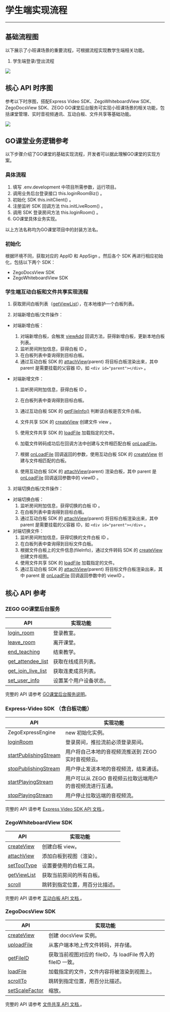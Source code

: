 # 学生端实现流程
---

## 基础流程图
以下展示了小班课场景的重要流程，可根据流程实现教学生端相关功能。

1. 学生端登录/登出流程

<Frame width="512" height="auto" caption=""><img src="https://storage.zego.im/sdk-doc/Pics/Common/GoClass/studentLogin.png" /></Frame>

## 核心 API 时序图
参考以下时序图，搭配Express Video SDK、ZegoWhiteboardView SDK、ZegoDocsView SDK、ZEGO GO课堂后台服务可实现小班课场景的相关功能，包括课堂管理、实时音视频通讯、互动白板、文件共享等基础功能。

<Frame width="512" height="auto" caption=""><img src="https://storage.zego.im/sdk-doc/Pics/GoClass/UMLs/SmallClass_Web_zh.png" /></Frame>

## GO课堂业务逻辑参考
以下步骤介绍了GO课堂的基础实现流程，开发者可以据此理解GO课堂的实现方案。

### 具体流程
1. 填写 .env.development 中项目所需参数，运行项目。
2. 调用业务后台登录接口 this.loginRoomBiz() 。
3. 初始化 SDK this.initClient() 。
4. 注册监听 SDK 回调方法 this.initLiveRoom() 。
5. 调用 SDK 登录房间方法 this.loginRoom() 。
6. GO课堂具体业务实现。


<Note title="Note">

 
以上方法名称均为GO课堂项目中的封装方法名。
</Note>


### 初始化

根据环境不同，获取对应的 AppID 和 AppSign 。然后各个 SDK 再进行相应初始化，包括以下两个 SDK：

- ZegoDocsView SDK
- ZegoWhiteboardView SDK

### 学生端互动白板和文件共享实现流程

1. 获取房间白板列表（[getViewList](https://doc-zh.zego.im/article/api?doc=WhiteBoardView_API~javascript_electron~class~ZegoWhiteboard#get-view-list)），在本地维护一个白板列表。

2. 对端新增白板/文件操作：

- 对端新增白板：

  1. 对端新增白板，会触发 [viewAdd](https://doc-zh.zego.im/article/api?doc=WhiteBoardView_API~javascript_electron~interface~ZegoEvent#view-add) 回调方法，获得新增白板，更新本地白板列表。
  2. 监听房间附加信息，获得白板 ID 。
  3. 在白板列表中查询得到目标白板。
  4. 通过互动白板 SDK 的 [attachView](https://doc-zh.zego.im/article/api?doc=WhiteBoardView_API~javascript_electron~class~ZegoWhiteboard#attach-view)(parent) 将目标白板渲染出来，其中 parent 是需要挂载的父容器 ID，如 `<div id="parent"></div>` 。

- 对端新增文件：

   1. 监听房间附加信息，获得白板 ID 。

   2. 在白板列表中查询得到目标白板。

   3. 通过互动白板 SDK 的 [getFileInfo()](https://doc-zh.zego.im/article/api?doc=WhiteBoardView_API~javascript_electron~interface~ZegoWhiteboardView) 判断该白板是否文件白板。

   4. 文件共享 SDK 的 [createView](https://doc-zh.zego.im/article/api?doc=WhiteBoardView_API~javascript_electron~class~ZegoWhiteboard#create-view) 创建文件 view 。

   5. 使用文件共享 SDK 的 [loadFile](https://doc-zh.zego.im/article/api?doc=docsview_API~javascript_electron~interface~ZegoDocsView#load-file) 加载指定的文件。

   6. 加载文件转码成功后在回调方法中创建与文件相匹配白板 [onLoadFile](/zh/api?doc=DocsView_API~javascript_electron~interface~ZegoEvent#on-load-file)。

   7. 根据 [onLoadFile](https://doc-zh.zego.im/article/api?doc=DocsView_API~javascript_electron~interface~ZegoEvent#on-load-file) 回调返回的参数，使用互动白板 SDK 的 [createView](https://doc-zh.zego.im/article/api?doc=WhiteBoardView_API~javascript_electron~class~ZegoWhiteboard#create-view) 创建与文件相匹配的白板。

   8. 使用互动白板 SDK 的 [attachView](https://doc-zh.zego.im/article/api?doc=WhiteBoardView_API~javascript_electron~class~ZegoWhiteboard#attach-view)(parent) 渲染白板，其中 parent 是 [onLoadFile](https://doc-zh.zego.im/article/api?doc=DocsView_API~javascript_electron~interface~ZegoEvent#on-load-file) 回调返回参数中的 viewID 。      

3. 对端切换白板/文件操作：

- 对端切换白板：
  1. 监听房间附加信息，获得切换的白板 ID 。
  2. 在白板列表中查询得到目标白板。
  3. 通过互动白板 SDK 的 [attachView](https://doc-zh.zego.im/article/api?doc=WhiteBoardView_API~javascript_electron~class~ZegoWhiteboard#attach-view)(parent) 将目标白板渲染出来，其中 parent 是需要挂载的父容器 ID，如 `<div id="parent"></div>` 。
- 对端切换文件：
  1. 监听房间附加信息，获得切换的文件白板 ID 。
  2. 在白板列表中查询得到目标文件白板。
  3. 根据文件白板上的文件信息(fileInfo)，通过文件转码 SDK 的 [createView](https://doc-zh.zego.im/article/api?doc=WhiteBoardView_API~javascript_electron~class~ZegoWhiteboard#create-view) 创建文件视图。
  4. 使用文件共享 SDK 的 [loadFile](https://doc-zh.zego.im/article/api?doc=DocsView_API~javascript_electron~interface~ZegoDocsView#load-file) 加载指定的文件。
  5. 通过互动白板 SDK 的 [attachView](https://doc-zh.zego.im/article/api?doc=WhiteBoardView_API~javascript_electron~class~ZegoWhiteboard#attach-view)(parent) 将目标文件白板渲染出来，其中 parent 是 [onLoadFile](https://doc-zh.zego.im/article/api?doc=DocsView_API~javascript_electron~interface~ZegoEvent#on-load-file) 回调返回参数中的 viewID 。



## 核心 API 参考

### ZEGO GO课堂后台服务
 
|API|实现功能|
|-|-|
|[login_room ](https://doc-zh.zego.im/article/5904)| 登录教室。|
|[leave_room ](https://doc-zh.zego.im/article/5910)|离开课堂。|
|[end_teaching ](https://doc-zh.zego.im/article/5911)|结束教学。|
|[get_attendee_list ](https://doc-zh.zego.im/article/5905)|获取在线成员列表。|
|[get_join_live_list ](https://doc-zh.zego.im/article/5906)|获取连麦成员列表。|
|[set_user_info ](https://doc-zh.zego.im/article/5908)|设置某个用户设备状态。|

<Note title="Note">

 
完整的 API 请参考 [GO课堂后台服务说明](https://doc-zh.zego.im/article/5370)。
</Note>

### Express-Video SDK （含白板功能）

|API|实现功能|
|-|-|
| ZegoExpressEngine |new 初始化实例。|
|[loginRoom ](https://doc-zh.zego.im/article/api?doc=Express_Video_SDK_API~javascript_electron~class~ZegoExpressEngine#login-room)|登录房间，推拉流前必须登录房间。|
|[startPublishingStream ](https://doc-zh.zego.im/article/api?doc=Express_Video_SDK_API~javascript_electron~class~ZegoExpressEngine#start-publishing-stream)|用户将自己本地的音视频流推送到 ZEGO 实时音视频云。|
|[stopPublishingStream ](https://doc-zh.zego.im/article/api?doc=Express_Video_SDK_API~javascript_electron~class~ZegoExpressEngine#stop-publishing-stream)|用户停止发送本地的音视频流，结束通话。|
|[startPlayingStream ](https://doc-zh.zego.im/article/api?doc=Express_Video_SDK_API~javascript_electron~class~ZegoExpressEngine#start-playing-stream)|用户可以从 ZEGO 音视频云拉取远端用户的音视频流进行互通。|
|[stopPlayingStream ](https://doc-zh.zego.im/article/api?doc=Express_Video_SDK_API~javascript_electron~class~ZegoExpressEngine#stop-playing-stream)|用户停止拉取远端的音视频流。|

<Note title="Note">

 
完整的 API 请参考 [Express Video SDK API 文档 ](https://doc-zh.zego.im/article/api?doc=express-video-sdk_API~javascript_electron~class)。
</Note>


### ZegoWhiteboardView SDK

|API|实现功能|
|-|-|
|[createView](https://doc-zh.zego.im/article/api?doc=WhiteBoardView_API~javascript_electron~class~ZegoWhiteboard#create-view)|创建白板 view。|
|[attachView](https://doc-zh.zego.im/article/api?doc=WhiteBoardView_API~javascript_electron~class~ZegoWhiteboard#attach-view)|添加白板到视图（渲染）。|
|[setToolType](https://doc-zh.zego.im/article/api?doc=WhiteBoardView_API~javascript_electron~interface~ZegoWhiteboardView#set-tool-type)|设置要使用的白板工具。|
|[getViewList](https://doc-zh.zego.im/article/api?doc=WhiteBoardView_API~javascript_electron~class~ZegoWhiteboard#get-view-list)|获取当前房间的所有白板。|
|[scroll](https://doc-zh.zego.im/article/api?doc=WhiteBoardView_API~javascript_electron~interface~ZegoWhiteboardView#scroll)|跳转到指定位置，用百分比描述。|

<Note title="Note">

 
完整的 API 请参考 [互动白板 API 文档 ](/zh/api?doc=WhiteBoardView_API~javascript_electron~class)。
</Note>

### ZegoDocsView SDK

|API|实现功能|
|-|-|
|[createView](https://doc-zh.zego.im/article/api?doc=DocsView_API~javascript_electron~class~ZegoExpressDocs#create-view)| 创建 docsView 实例。|
|[uploadFile](https://doc-zh.zego.im/article/api?doc=DocsView_API~javascript_electron~class~ZegoExpressDocs#upload-file)| 从客户端本地上传文件转码，并存储。|
|[getFileID](https://doc-zh.zego.im/article/api?doc=DocsView_API~javascript_electron~interface~ZegoDocsView#get-file-id)| 获取当前视图对应的 fileID，与 loadFile 传入的 fileID 一致。|
|[loadFile](https://doc-zh.zego.im/article/api?doc=DocsView_API~javascript_electron~interface~ZegoDocsView#load-file)|加载指定的文件，文件内容将被渲染到视图上。|
|[scrollTo](https://doc-zh.zego.im/article/api?doc=DocsView_API~javascript_electron~interface~ZegoDocsView#scroll-to)|跳转到指定位置，用百分比描述。|
|[setScaleFactor](https://doc-zh.zego.im/article/api?doc=DocsView_API~javascript_electron~interface~ZegoDocsView#set-scale-factor)|缩放。|

<Note title="Note">

 
完整的 API 请参考 [文件共享 API 文档 ](https://doc-zh.zego.im/article/api?doc=DocsView_API~javascript_electron~class)。
</Note>
